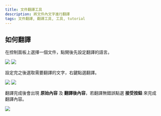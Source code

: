 ```yaml
---
title: 文件翻譯工具
description: 將文件內文字進行翻譯
tags: 文件翻譯, 翻譯工具, 工具, tutorial
---
```


## 如何翻譯
在控制面板上選擇一個文件，點開後先設定翻譯的語言。

<img src="https://cdn-r2.curshosting.net/select_file.webp" />
<img src="https://cdn-r2.curshosting.net/setting_tranlang.webp" />

設定完之後選取需要翻譯的文字，右鍵點選翻譯。

<img src="https://cdn-r2.curshosting.net/select_lang.webp" />
<img src="https://cdn-r2.curshosting.net/tranlation_content.webp" />

翻譯完成後會出現 **原始內容** 及 **翻譯後內容**，若翻譯無錯誤點選 **接受按鈕** 來完成翻譯內容。

<img src="https://cdn-r2.curshosting.net/accept_translation.webp" />

